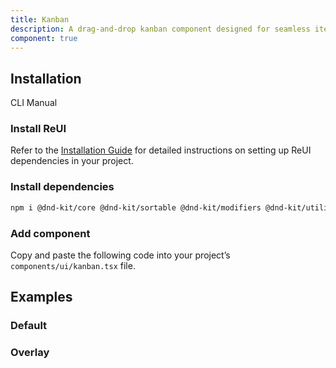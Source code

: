 ```yaml
---
title: Kanban
description: A drag-and-drop kanban component designed for seamless item organization across customizable columns.
component: true
---
```


## Installation

<Tabs defaultValue="cli">

<TabsList>
  <TabsTrigger value="cli">CLI</TabsTrigger>
  <TabsTrigger value="manual">Manual</TabsTrigger>
</TabsList>

<TabsContent value="cli">
  <CliCommands name="kanban" />
</TabsContent>

<TabsContent value="manual">    
<Steps>

### Install ReUI

Refer to the [Installation Guide](/docs/installation) for detailed instructions on setting up ReUI dependencies in your project.

### Install dependencies

```bash
npm i @dnd-kit/core @dnd-kit/sortable @dnd-kit/modifiers @dnd-kit/utilities
```

### Add component

Copy and paste the following code into your project’s `components/ui/kanban.tsx` file.

<ComponentPreview name="kanban" />

</Steps>

</TabsContent>

</Tabs>

## Examples

### Default

<ExamplePreview path="kanban/default" />

### Overlay

<ExamplePreview path="kanban/overlay" />

